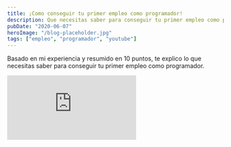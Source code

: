 ```yaml
---
title: ¡Como conseguir tu primer empleo como programador!
description: Que necesitas saber para conseguir tu primer empleo como programador.
pubDate: "2020-06-07"
heroImage: "/blog-placeholder.jpg"
tags: ["empleo", "programador", "youtube"]
---
```


Basado en mi experiencia y resumido en 10 puntos, te explico lo que necesitas saber para conseguir tu primer empleo como programador.

<div className="video-wrapper">
  <iframe
    src="https://www.youtube.com/embed/J4WMkPVqsRc"
    title="YouTube video player"
    frameborder="0"
    allow="accelerometer; autoplay; clipboard-write; encrypted-media; gyroscope; picture-in-picture"
    allowfullscreen
  ></iframe>
</div>
